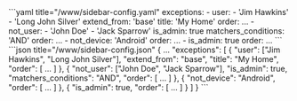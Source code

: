 
<Tabs groupId="config">
  <TabItem value="yaml" label="YAML" default>
    ```yaml title="<config directory>/www/sidebar-config.yaml"
    exceptions:
      - user:
        - 'Jim Hawkins'
        - 'Long John Silver'
        extend_from: 'base'
        title: 'My Home'
        order:
          ...
      - not_user:
        - 'John Doe'
        - 'Jack Sparrow'
        is_admin: true
        matchers_conditions: 'AND'
        order:
          ...
      - not_device: 'Android'
        order:
          ...
      - is_admin: true
        order:
          ...
    ```
  </TabItem>
  <TabItem value="json" label="JSON">
    ```json title="<config directory>/www/sidebar-config.json"
    {
      ...
      "exceptions": [
        {
          "user": ["Jim Hawkins", "Long John Silver"],
          "extend_from": "base",
          "title": "My Home",
          "order": [
            ...
          ]
        },
        {
          "not_user": ["John Doe", "Jack Sparrow"],
          "is_admin": true,
          "matchers_conditions": "AND",
          "order": [
            ...
          ]
        },
        {
          "not_device": "Android",
          "order": [
             ...
          ]
        },
        {
          "is_admin": true,
          "order": [
            ...
          ]
        }
      ]  
    }
    ```
  </TabItem>
</Tabs>